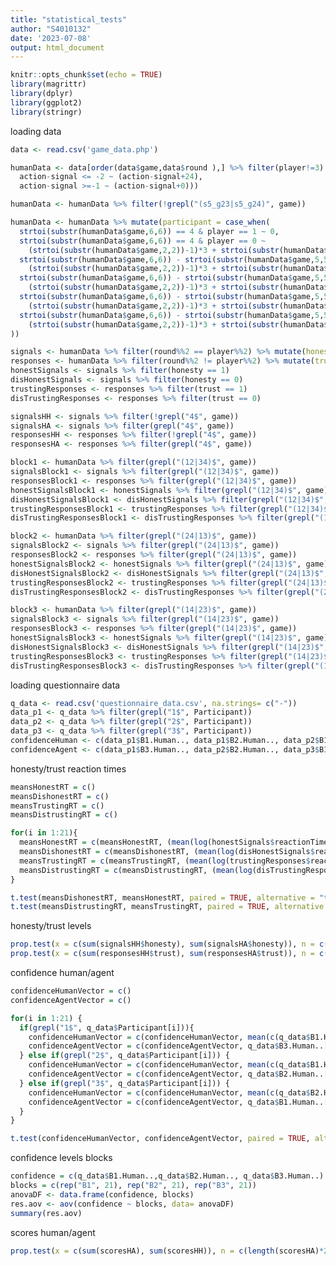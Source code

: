 ---
title: "statistical_tests"
author: "S4010132"
date: '2023-07-08'
output: html_document
---

```{r setup, include=FALSE}
knitr::opts_chunk$set(echo = TRUE)
library(magrittr)
library(dplyr)
library(ggplot2)
library(stringr)
```

loading data
```{r}
data <- read.csv('game_data.php')

humanData <- data[order(data$game,data$round ),] %>% filter(player!=3) %>% mutate(signal = signal+1, action = action+1) %>% mutate(diff = case_when(
  action-signal <= -2 ~ (action-signal+24),
  action-signal >=-1 ~ (action-signal+0))) 

humanData <- humanData %>% filter(!grepl("(s5_g23|s5_g24)", game))

humanData <- humanData %>% mutate(participant = case_when(
  strtoi(substr(humanData$game,6,6)) == 4 & player == 1 ~ 0,
  strtoi(substr(humanData$game,6,6)) == 4 & player == 0 ~ 
    (strtoi(substr(humanData$game,2,2))-1)*3 + strtoi(substr(humanData$game,5,5)),
  strtoi(substr(humanData$game,6,6)) - strtoi(substr(humanData$game,5,5)) == 1 & player == 1 ~ 
    (strtoi(substr(humanData$game,2,2))-1)*3 + strtoi(substr(humanData$game,6,6)),
  strtoi(substr(humanData$game,6,6)) - strtoi(substr(humanData$game,5,5)) == 1 & player == 0 ~ 
    (strtoi(substr(humanData$game,2,2))-1)*3 + strtoi(substr(humanData$game,5,5)),
  strtoi(substr(humanData$game,6,6)) - strtoi(substr(humanData$game,5,5)) == 2 & player == 1 ~ 
    (strtoi(substr(humanData$game,2,2))-1)*3 + strtoi(substr(humanData$game,5,5)),
  strtoi(substr(humanData$game,6,6)) - strtoi(substr(humanData$game,5,5)) == 2 & player == 0 ~ 
    (strtoi(substr(humanData$game,2,2))-1)*3 + strtoi(substr(humanData$game,6,6)),
))

signals <- humanData %>% filter(round%%2 == player%%2) %>% mutate(honesty = case_when(diff == 0 ~ 1, diff != 0 ~ 0))
responses <- humanData %>% filter(round%%2 != player%%2) %>% mutate(trust = case_when(diff == 1 ~ 1, diff != 1 ~ 0))
honestSignals <- signals %>% filter(honesty == 1)
disHonestSignals <- signals %>% filter(honesty == 0)
trustingResponses <- responses %>% filter(trust == 1)
disTrustingResponses <- responses %>% filter(trust == 0)

signalsHH <- signals %>% filter(!grepl("4$", game))
signalsHA <- signals %>% filter(grepl("4$", game))
responsesHH <- responses %>% filter(!grepl("4$", game))
responsesHA <- responses %>% filter(grepl("4$", game))

block1 <- humanData %>% filter(grepl("(12|34)$", game))
signalsBlock1 <- signals %>% filter(grepl("(12|34)$", game))
responsesBlock1 <- responses %>% filter(grepl("(12|34)$", game))
honestSignalsBlock1 <- honestSignals %>% filter(grepl("(12|34)$", game))
disHonestSignalsBlock1 <- disHonestSignals %>% filter(grepl("(12|34)$", game))
trustingResponsesBlock1 <- trustingResponses %>% filter(grepl("(12|34)$", game))
disTrustingResponsesBlock1 <- disTrustingResponses %>% filter(grepl("(12|34)$", game))

block2 <- humanData %>% filter(grepl("(24|13)$", game))
signalsBlock2 <- signals %>% filter(grepl("(24|13)$", game))
responsesBlock2 <- responses %>% filter(grepl("(24|13)$", game))
honestSignalsBlock2 <- honestSignals %>% filter(grepl("(24|13)$", game))
disHonestSignalsBlock2 <- disHonestSignals %>% filter(grepl("(24|13)$", game))
trustingResponsesBlock2 <- trustingResponses %>% filter(grepl("(24|13)$", game))
disTrustingResponsesBlock2 <- disTrustingResponses %>% filter(grepl("(24|13)$", game))

block3 <- humanData %>% filter(grepl("(14|23)$", game))
signalsBlock3 <- signals %>% filter(grepl("(14|23)$", game))
responsesBlock3 <- responses %>% filter(grepl("(14|23)$", game))
honestSignalsBlock3 <- honestSignals %>% filter(grepl("(14|23)$", game))
disHonestSignalsBlock3 <- disHonestSignals %>% filter(grepl("(14|23)$", game))
trustingResponsesBlock3 <- trustingResponses %>% filter(grepl("(14|23)$", game))
disTrustingResponsesBlock3 <- disTrustingResponses %>% filter(grepl("(14|23)$", game))

```

loading questionnaire data
```{r}
q_data <- read.csv('questionnaire_data.csv', na.strings= c("-"))
data_p1 <- q_data %>% filter(grepl("1$", Participant))
data_p2 <- q_data %>% filter(grepl("2$", Participant))
data_p3 <- q_data %>% filter(grepl("3$", Participant))
confidenceHuman <- c(data_p1$B1.Human.., data_p1$B2.Human.., data_p2$B1.Human.., data_p2$B3.Human.., data_p3$B2.Human.., data_p3$B3.Human..)
confidenceAgent <- c(data_p1$B3.Human.., data_p2$B2.Human.., data_p3$B1.Human..)
```

honesty/trust reaction times

```{r}
meansHonestRT = c()
meansDishonestRT = c()
meansTrustingRT = c()
meansDistrustingRT = c()

for(i in 1:21){
  meansHonestRT = c(meansHonestRT, (mean(log(honestSignals$reactionTime[honestSignals$participant == i]))))
  meansDishonestRT = c(meansDishonestRT, (mean(log(disHonestSignals$reactionTime[disHonestSignals$participant == i]))))
  meansTrustingRT = c(meansTrustingRT, (mean(log(trustingResponses$reactionTime[trustingResponses$participant == i]))))
  meansDistrustingRT = c(meansDistrustingRT, (mean(log(disTrustingResponses$reactionTime[disTrustingResponses$participant == i]))))
}

t.test(meansDishonestRT, meansHonestRT, paired = TRUE, alternative = "two.sided", na.rm=TRUE)
t.test(meansDistrustingRT, meansTrustingRT, paired = TRUE, alternative = "two.sided", na.rm=TRUE)


```
honesty/trust levels 
```{r}

prop.test(x = c(sum(signalsHH$honesty), sum(signalsHA$honesty)), n = c(length(signalsHH$honesty), length(signalsHA$honesty)))
prop.test(x = c(sum(responsesHH$trust), sum(responsesHA$trust)), n = c(length(responsesHH$trust), length(responsesHA$trust)))

```
confidence human/agent
```{r}
confidenceHumanVector = c()
confidenceAgentVector = c()

for(i in 1:21) {
  if(grepl("1$", q_data$Participant[i])){
    confidenceHumanVector = c(confidenceHumanVector, mean(c(q_data$B1.Human..[i], q_data$B2.Human..[i])))
    confidenceAgentVector = c(confidenceAgentVector, q_data$B3.Human..[i])
  } else if(grepl("2$", q_data$Participant[i])) {
    confidenceHumanVector = c(confidenceHumanVector, mean(c(q_data$B1.Human..[i], q_data$B3.Human..[i])))
    confidenceAgentVector = c(confidenceAgentVector, q_data$B2.Human..[i])
  } else if(grepl("3$", q_data$Participant[i])) {
    confidenceHumanVector = c(confidenceHumanVector, mean(c(q_data$B2.Human..[i], q_data$B3.Human..[i])))
    confidenceAgentVector = c(confidenceAgentVector, q_data$B1.Human..[i])
  }
}

t.test(confidenceHumanVector, confidenceAgentVector, paired = TRUE, alternative = "two.sided", na.rm=TRUE)


```

confidence levels blocks
```{r}
confidence = c(q_data$B1.Human..,q_data$B2.Human.., q_data$B3.Human..)
blocks = c(rep("B1", 21), rep("B2", 21), rep("B3", 21))
anovaDF <- data.frame(confidence, blocks)
res.aov <- aov(confidence ~ blocks, data= anovaDF)
summary(res.aov)
```
scores human/agent
```{r}
prop.test(x = c(sum(scoresHA), sum(scoresHH)), n = c(length(scoresHA)*20, length(scoresHH)*20))

```
